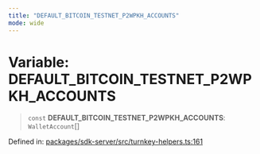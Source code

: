 ```yaml
---
title: "DEFAULT_BITCOIN_TESTNET_P2WPKH_ACCOUNTS"
mode: wide
---
```

  
# Variable: DEFAULT\_BITCOIN\_TESTNET\_P2WPKH\_ACCOUNTS

> `const` **DEFAULT\_BITCOIN\_TESTNET\_P2WPKH\_ACCOUNTS**: `WalletAccount`[]

Defined in: [packages/sdk-server/src/turnkey-helpers.ts:161](https://github.com/tkhq/sdk/blob/main/packages/sdk-server/src/turnkey-helpers.ts#L161)
